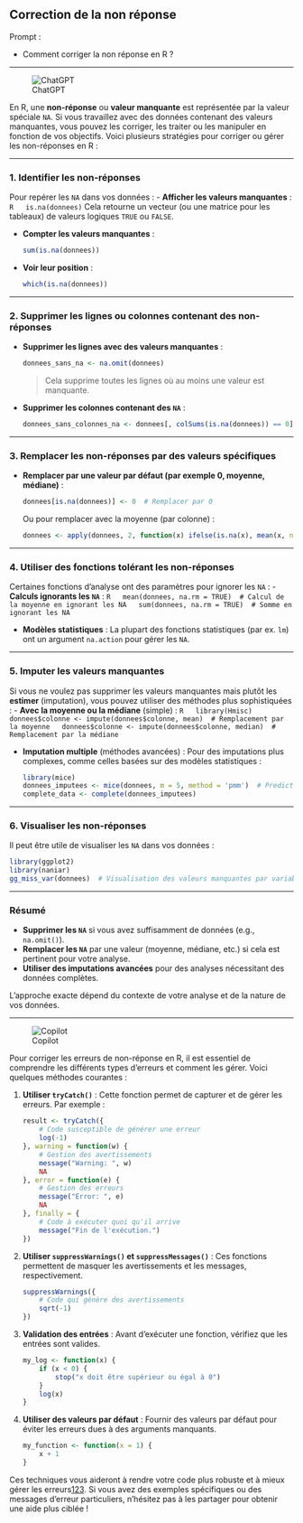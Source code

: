 ## Correction de la non réponse

::: {.callout-note appearance="simple"}
Prompt : 

* Comment corriger la non réponse en R ?


:::

----

![ChatGPT](../img/ChatGPT.PNG)


En R, une **non-réponse** ou **valeur manquante** est représentée par la valeur spéciale `NA`. Si vous travaillez avec des données contenant des valeurs manquantes, vous pouvez les corriger, les traiter ou les manipuler en fonction de vos objectifs. Voici plusieurs stratégies pour corriger ou gérer les non-réponses en R :

---

### **1. Identifier les non-réponses**
Pour repérer les `NA` dans vos données :
- **Afficher les valeurs manquantes** :
  ```R
  is.na(donnees)
  ```
  Cela retourne un vecteur (ou une matrice pour les tableaux) de valeurs logiques `TRUE` ou `FALSE`.

- **Compter les valeurs manquantes** :
  ```R
  sum(is.na(donnees))
  ```

- **Voir leur position** :
  ```R
  which(is.na(donnees))
  ```

---

### **2. Supprimer les lignes ou colonnes contenant des non-réponses**
- **Supprimer les lignes avec des valeurs manquantes** :
  ```R
  donnees_sans_na <- na.omit(donnees)
  ```
  > Cela supprime toutes les lignes où au moins une valeur est manquante.

- **Supprimer les colonnes contenant des `NA`** :
  ```R
  donnees_sans_colonnes_na <- donnees[, colSums(is.na(donnees)) == 0]
  ```

---

### **3. Remplacer les non-réponses par des valeurs spécifiques**
- **Remplacer par une valeur par défaut (par exemple 0, moyenne, médiane)** :
  ```R
  donnees[is.na(donnees)] <- 0  # Remplacer par 0
  ```
  Ou pour remplacer avec la moyenne (par colonne) :
  ```R
  donnees <- apply(donnees, 2, function(x) ifelse(is.na(x), mean(x, na.rm = TRUE), x))
  ```

---

### **4. Utiliser des fonctions tolérant les non-réponses**
Certaines fonctions d’analyse ont des paramètres pour ignorer les `NA` :
- **Calculs ignorants les `NA`** :
  ```R
  mean(donnees, na.rm = TRUE)  # Calcul de la moyenne en ignorant les NA
  sum(donnees, na.rm = TRUE)  # Somme en ignorant les NA
  ```

- **Modèles statistiques** :
  La plupart des fonctions statistiques (par ex. `lm`) ont un argument `na.action` pour gérer les `NA`.

---

### **5. Imputer les valeurs manquantes**
Si vous ne voulez pas supprimer les valeurs manquantes mais plutôt les **estimer** (imputation), vous pouvez utiliser des méthodes plus sophistiquées :
- **Avec la moyenne ou la médiane** (simple) :
  ```R
  library(Hmisc)
  donnees$colonne <- impute(donnees$colonne, mean)  # Remplacement par la moyenne
  donnees$colonne <- impute(donnees$colonne, median)  # Remplacement par la médiane
  ```

- **Imputation multiple** (méthodes avancées) :
  Pour des imputations plus complexes, comme celles basées sur des modèles statistiques :
  ```R
  library(mice)
  donnees_imputees <- mice(donnees, m = 5, method = 'pmm')  # Predictive Mean Matching
  complete_data <- complete(donnees_imputees)
  ```

---

### **6. Visualiser les non-réponses**
Il peut être utile de visualiser les `NA` dans vos données :
```R
library(ggplot2)
library(naniar)
gg_miss_var(donnees)  # Visualisation des valeurs manquantes par variable
```

---

### Résumé
- **Supprimer les `NA`** si vous avez suffisamment de données (e.g., `na.omit()`).
- **Remplacer les `NA`** par une valeur (moyenne, médiane, etc.) si cela est pertinent pour votre analyse.
- **Utiliser des imputations avancées** pour des analyses nécessitant des données complètes.

L'approche exacte dépend du contexte de votre analyse et de la nature de vos données.

----

![Copilot](../img/copilot.PNG)

Pour corriger les erreurs de non-réponse en R, il est essentiel de comprendre les différents types d'erreurs et comment les gérer. Voici quelques méthodes courantes :

1. **Utiliser `tryCatch()`** : Cette fonction permet de capturer et de gérer les erreurs. Par exemple :
   ```r
   result <- tryCatch({
       # Code susceptible de générer une erreur
       log(-1)
   }, warning = function(w) {
       # Gestion des avertissements
       message("Warning: ", w)
       NA
   }, error = function(e) {
       # Gestion des erreurs
       message("Error: ", e)
       NA
   }, finally = {
       # Code à exécuter quoi qu'il arrive
       message("Fin de l'exécution.")
   })
   ```

2. **Utiliser `suppressWarnings()` et `suppressMessages()`** : Ces fonctions permettent de masquer les avertissements et les messages, respectivement.
   ```r
   suppressWarnings({
       # Code qui génère des avertissements
       sqrt(-1)
   })
   ```

3. **Validation des entrées** : Avant d'exécuter une fonction, vérifiez que les entrées sont valides.
   ```r
   my_log <- function(x) {
       if (x < 0) {
           stop("x doit être supérieur ou égal à 0")
       }
       log(x)
   }
   ```

4. **Utiliser des valeurs par défaut** : Fournir des valeurs par défaut pour éviter les erreurs dues à des arguments manquants.
   ```r
   my_function <- function(x = 1) {
       x + 1
   }
   ```

Ces techniques vous aideront à rendre votre code plus robuste et à mieux gérer les erreurs[1](https://thinkr.fr/controle-et-gestion-des-erreurs-dans-r/)[2](https://www.datacamp.com/fr/tutorial/error-fix-non-numeric-argument-to-binary-operator-in-r)[3](https://stacklima.com/gestion-des-erreurs-dans-la-programmation-r/). Si vous avez des exemples spécifiques ou des messages d'erreur particuliers, n'hésitez pas à les partager pour obtenir une aide plus ciblée !
